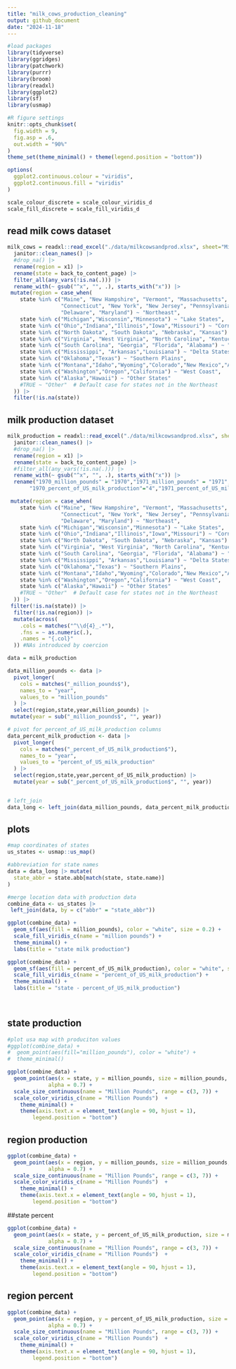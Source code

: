 ```yaml
---
title: "milk_cows_production_cleaning"
output: github_document
date: "2024-11-18"
---
```


```r
#load packages
library(tidyverse)
library(ggridges)
library(patchwork)
library(purrr)
library(broom)
library(readxl)
library(ggplot2)
library(sf)
library(usmap)

#R figure settings
knitr::opts_chunk$set(
  fig.width = 9,
  fig.asp = .6,
  out.width = "90%"
)
theme_set(theme_minimal() + theme(legend.position = "bottom"))

options(
  ggplot2.continuous.colour = "viridis",
  ggplot2.continuous.fill = "viridis"
)

scale_colour_discrete = scale_colour_viridis_d
scale_fill_discrete = scale_fill_viridis_d
```

## read milk cows dataset
```r

milk_cows = readxl::read_excel("./data/milkcowsandprod.xlsx", sheet="Milk cows", skip=1,col_names = TRUE) |>
  janitor::clean_names() |>
  #drop_na() |>
  rename(region = x1) |>
  rename(state = back_to_content_page) |>
  filter_all(any_vars(!is.na(.))) |>
  rename_with(~ gsub("^x", "", .), starts_with("x")) |>
 mutate(region = case_when(
    state %in% c("Maine", "New Hampshire", "Vermont", "Massachusetts", "Rhode Island", 
                 "Connecticut", "New York", "New Jersey", "Pennsylvania", 
                 "Delaware", "Maryland") ~ "Northeast",
    state %in% c("Michigan","Wisconsin","Minnesota") ~ "Lake States",
    state %in% c("Ohio","Indiana","Illinois","Iowa","Missouri") ~ "Corn Belt",
    state %in% c("North Dakota", "South Dakota", "Nebraska", "Kansas") ~ "Northern Plains",
    state %in% c("Virginia", "West Virginia", "North Carolina", "Kentucky", "Tennessee") ~ "Appalachia",
    state %in% c("South Carolina", "Georgia", "Florida", "Alabama") ~ "Southeast",
    state %in% c("Mississippi", "Arkansas","Louisiana") ~ "Delta States",
    state %in% c("Oklahoma","Texas") ~ "Southern Plains",
    state %in% c("Montana","Idaho","Wyoming","Colorado","New Mexico","Arizona","Utah","Nevada") ~ "Mountain Region",
    state %in% c("Washington","Oregon","California") ~ "West Coast",
    state %in% c("Alaska","Hawaii") ~ "Other States"
    #TRUE ~ "Other"  # Default case for states not in the Northeast
  )) |>
  filter(!is.na(state))
```

## milk production dataset
```r
milk_production = readxl::read_excel("./data/milkcowsandprod.xlsx", sheet="Milk production", skip=1,col_names = TRUE) |>
  janitor::clean_names() |>
  #drop_na() |>
  rename(region = x1) |>
  rename(state = back_to_content_page) |>
  #filter_all(any_vars(!is.na(.))) |>
  rename_with(~ gsub("^x", "", .), starts_with("x")) |>
  rename("1970_million_pounds" = "1970","1971_million_pounds" = "1971","1972_million_pounds" = "1972","1973_million_pounds" = "1973","1974_million_pounds" = "1974","1975_million_pounds" = "1975","1976_million_pounds" = "1976","1977_million_pounds" = "1977","1978_million_pounds" = "1978","1979_million_pounds" = "1979","1980_million_pounds" = "1980","1981_million_pounds" = "1981","1982_million_pounds" = "1982","1983_million_pounds" = "1983","1984_million_pounds" = "1984","1985_million_pounds" = "1985","1986_million_pounds" = "1986","1987_million_pounds" = "1987","1988_million_pounds" = "1988","1989_million_pounds" = "1989","1990_million_pounds" = "1990","1991_million_pounds" = "1991","1992_million_pounds" = "1992","1993_million_pounds" = "1993","1994_million_pounds" = "1994","1995_million_pounds" = "1995","1996_million_pounds" = "1996","1997_million_pounds" = "1997","1998_million_pounds" = "1998","1999_million_pounds" = "1999","2000_million_pounds" = "2000","2001_million_pounds" = "2001","2002_million_pounds" = "2002","2003_million_pounds" = "2003","2004_million_pounds" = "2004","2005_million_pounds" = "2005","2006_million_pounds" = "2006","2007_million_pounds" = "2007","2008_million_pounds" = "2008","2009_million_pounds" = "2009","2010_million_pounds" = "2010","2011_million_pounds" = "2011","2012_million_pounds" = "2012","2013_million_pounds" = "2013","2014_million_pounds" = "2014","2015_million_pounds" = "2015","2016_million_pounds" = "2016","2017_million_pounds" = "2017","2018_million_pounds" = "2018","2019_million_pounds" = "2019","2020_million_pounds" = "2020","2021_million_pounds" = "2021","2022_million_pounds" = "2022","2023_million_pounds" = "2023",
       "1970_percent_of_US_milk_production"="4","1971_percent_of_US_milk_production"="6","1972_percent_of_US_milk_production"="8","1973_percent_of_US_milk_production"="10","1974_percent_of_US_milk_production"="12","1975_percent_of_US_milk_production"="14","1976_percent_of_US_milk_production"="16","1977_percent_of_US_milk_production"="18","1978_percent_of_US_milk_production"="20","1979_percent_of_US_milk_production"="22","1980_percent_of_US_milk_production"="24","1981_percent_of_US_milk_production"="26","1982_percent_of_US_milk_production"="28","1983_percent_of_US_milk_production"="30","1984_percent_of_US_milk_production"="32","1985_percent_of_US_milk_production"="34","1986_percent_of_US_milk_production"="36","1987_percent_of_US_milk_production"="38","1988_percent_of_US_milk_production"="40","1989_percent_of_US_milk_production"="42","1990_percent_of_US_milk_production"="44","1991_percent_of_US_milk_production"="46","1992_percent_of_US_milk_production"="48","1993_percent_of_US_milk_production"="50","1994_percent_of_US_milk_production"="52","1995_percent_of_US_milk_production"="54","1996_percent_of_US_milk_production"="56","1997_percent_of_US_milk_production"="58","1998_percent_of_US_milk_production"="60","1999_percent_of_US_milk_production"="62","2000_percent_of_US_milk_production"="64","2001_percent_of_US_milk_production"="66","2002_percent_of_US_milk_production"="68","2003_percent_of_US_milk_production"="70","2004_percent_of_US_milk_production"="72","2005_percent_of_US_milk_production"="74","2006_percent_of_US_milk_production"="76","2007_percent_of_US_milk_production"="78","2008_percent_of_US_milk_production"="80","2009_percent_of_US_milk_production"="82","2010_percent_of_US_milk_production"="84","2011_percent_of_US_milk_production"="86","2012_percent_of_US_milk_production"="88","2013_percent_of_US_milk_production"="90","2014_percent_of_US_milk_production"="92","2015_percent_of_US_milk_production"="94","2016_percent_of_US_milk_production"="96","2017_percent_of_US_milk_production"="98","2018_percent_of_US_milk_production"="100","2019_percent_of_US_milk_production"="102","2020_percent_of_US_milk_production"="104","2021_percent_of_US_milk_production"="106","2022_percent_of_US_milk_production"="108","2023_percent_of_US_milk_production"="110") |>

 mutate(region = case_when(
    state %in% c("Maine", "New Hampshire", "Vermont", "Massachusetts", "Rhode Island", 
                 "Connecticut", "New York", "New Jersey", "Pennsylvania", 
                 "Delaware", "Maryland") ~ "Northeast",
    state %in% c("Michigan","Wisconsin","Minnesota") ~ "Lake States",
    state %in% c("Ohio","Indiana","Illinois","Iowa","Missouri") ~ "Corn Belt",
    state %in% c("North Dakota", "South Dakota", "Nebraska", "Kansas") ~ "Northern Plains",
    state %in% c("Virginia", "West Virginia", "North Carolina", "Kentucky", "Tennessee") ~ "Appalachia",
    state %in% c("South Carolina", "Georgia", "Florida", "Alabama") ~ "Southeast",
    state %in% c("Mississippi", "Arkansas","Louisiana") ~ "Delta States",
    state %in% c("Oklahoma","Texas") ~ "Southern Plains",
    state %in% c("Montana","Idaho","Wyoming","Colorado","New Mexico","Arizona","Utah","Nevada") ~ "Mountain Region",
    state %in% c("Washington","Oregon","California") ~ "West Coast",
    state %in% c("Alaska","Hawaii") ~ "Other States"
    #TRUE ~ "Other"  # Default case for states not in the Northeast
  )) |>
 filter(!is.na(state)) |>
  filter(!is.na(region)) |>
  mutate(across(
    .cols = matches("^\\d{4}_.*"), 
    .fns = ~ as.numeric(.),  
    .names = "{.col}" 
  )) #NAs introduced by coercion


```


```r
data = milk_production

data_million_pounds <- data |>
  pivot_longer(
    cols = matches("_million_pounds$"),
    names_to = "year",
    values_to = "million_pounds"
  ) |>
  select(region,state,year,million_pounds) |>
 mutate(year = sub("_million_pounds$", "", year))  

# pivot for percent_of_US_milk_production columns
data_percent_milk_production <- data |>
  pivot_longer(
    cols = matches("_percent_of_US_milk_production$"),  
    names_to = "year",
    values_to = "percent_of_US_milk_production"
  ) |>
  select(region,state,year,percent_of_US_milk_production) |>
  mutate(year = sub("_percent_of_US_milk_production$", "", year))  


# left_join
data_long <- left_join(data_million_pounds, data_percent_milk_production, by = c("region","state","year"))

```

## plots 
```r
#map coordinates of states
us_states <- usmap::us_map()

#abbreviation for state names
data = data_long |> mutate(
  state_abbr = state.abb[match(state, state.name)]
)

#merge location data with production data
combine_data <- us_states |>
 left_join(data, by = c("abbr" = "state_abbr"))

ggplot(combine_data) +
  geom_sf(aes(fill = million_pounds), color = "white", size = 0.2) +
  scale_fill_viridis_c(name = "million pounds") + 
  theme_minimal() +
  labs(title = "state milk production")

ggplot(combine_data) +
  geom_sf(aes(fill = percent_of_US_milk_production), color = "white", size = 0.2) +
  scale_fill_viridis_c(name = "percent_of_US_milk_production") + 
  theme_minimal() +
  labs(title = "state - percent_of_US_milk_production")
  
  
```

## state production 
```r
#plot usa map with produciton values
#ggplot(combine_data) +
#  geom_point(aes(fill="million_pounds"), color = "white") +
#  theme_minimal()

ggplot(combine_data) +
  geom_point(aes(x = state, y = million_pounds, size = million_pounds, color = million_pounds), 
             alpha = 0.7) +  
  scale_size_continuous(name = "Million Pounds", range = c(3, 7)) +
  scale_color_viridis_c(name = "Million Pounds")  + 
    theme_minimal() +
    theme(axis.text.x = element_text(angle = 90, hjust = 1),  
        legend.position = "bottom") 
```



## region production

```r
ggplot(combine_data) +
  geom_point(aes(x = region, y = million_pounds, size = million_pounds, color = million_pounds), 
             alpha = 0.7) +  
  scale_size_continuous(name = "Million Pounds", range = c(3, 7)) +
  scale_color_viridis_c(name = "Million Pounds")  + 
    theme_minimal() +
    theme(axis.text.x = element_text(angle = 90, hjust = 1),  
        legend.position = "bottom") 
```


##state percent 

```r
ggplot(combine_data) +
  geom_point(aes(x = state, y = percent_of_US_milk_production, size = million_pounds, color = percent_of_US_milk_production), 
             alpha = 0.7) +  
  scale_size_continuous(name = "Million Pounds", range = c(3, 7)) +
  scale_color_viridis_c(name = "Million Pounds")  + 
    theme_minimal() +
    theme(axis.text.x = element_text(angle = 90, hjust = 1),  
        legend.position = "bottom") 
```

## region percent

```r
ggplot(combine_data) +
  geom_point(aes(x = region, y = percent_of_US_milk_production, size = million_pounds, color = percent_of_US_milk_production), 
             alpha = 0.7) +  
  scale_size_continuous(name = "Million Pounds", range = c(3, 7)) +
  scale_color_viridis_c(name = "Million Pounds")  + 
    theme_minimal() +
    theme(axis.text.x = element_text(angle = 90, hjust = 1),  
        legend.position = "bottom") 
```

